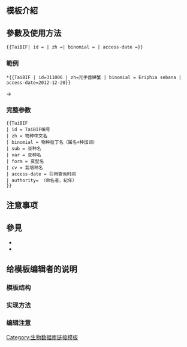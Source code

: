<includeonly><!-- 在這裡加入模板的保護標識 --></includeonly><noinclude>{{Documentation subpage}}</noinclude>
<!-- 在本行下編輯模板說明 -->
== 模板介紹 ==

== 參數及使用方法 ==
<pre>
{{TaiBIF| id = | zh =| binomial = | access-date =}}
</pre>

=== 範例 ===
 <pre>*{{TaiBIF | id=311006 | zh=光手酋婦蟹 | binomial = Eriphia sebana | access-date=2012-12-20}}</pre>
→
{{TaiBIF | id=311006 | zh=光手酋婦蟹 | binomial = Eriphia sebana | access-date=2012-12-20}}

=== 完整参数 ===
<pre>
{{TaiBIF
| id = TaiBIF编号
| zh = 物种中文名
| binomial = 物种拉丁名（属名+种加词）
| sub = 亚种名
| var = 变种名
| form = 变型名
| cv = 栽培种名
| access-date = 引用查询时间
| authority= （命名者，紀年）
}}
</pre>

== 注意事项 ==

== 參見 ==
* {{tl|TaiBNET}}
* {{tl|ITIS}}

== 给模板编辑者的说明 ==
=== 模板结构 ===
=== 实现方法 ===
=== 编辑注意 ===

<includeonly>
<!-- 本行下加入模板的分類 -->
[[Category:生物数据库链接模板]]
</includeonly>